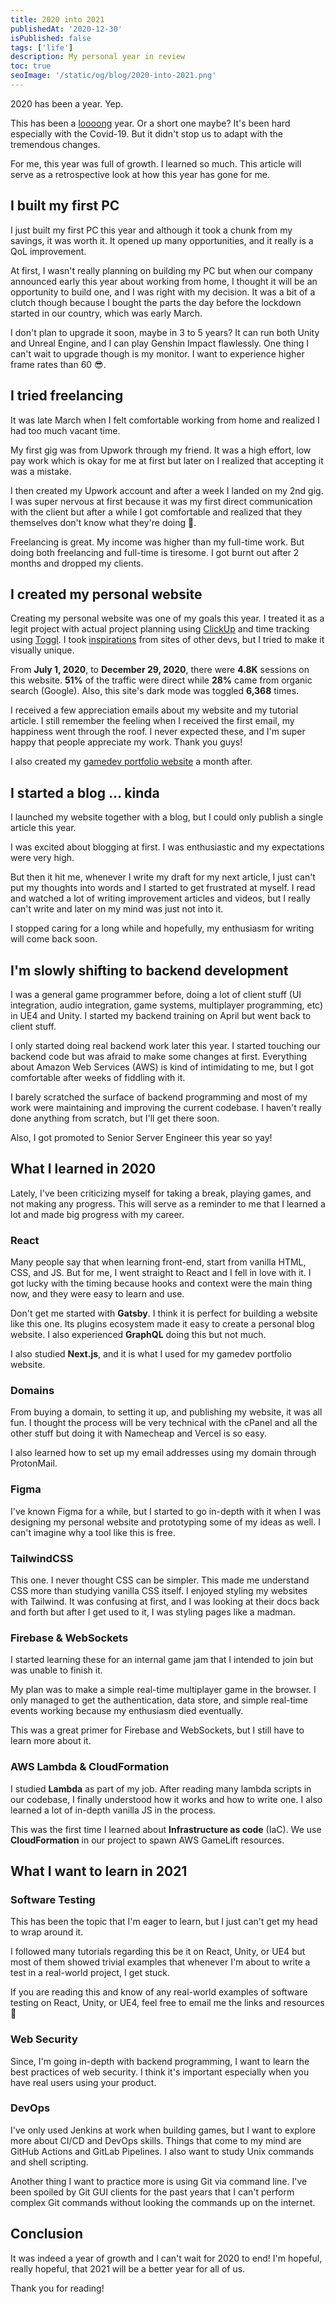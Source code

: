 ```yaml
---
title: 2020 into 2021
publishedAt: '2020-12-30'
isPublished: false
tags: ['life']
description: My personal year in review
toc: true
seoImage: '/static/og/blog/2020-into-2021.png'
---
```


2020 has been a year. Yep.

This has been a [loooong](https://youtu.be/6-1Ue0FFrHY) year. Or a short one maybe? It's been hard especially with the Covid-19. But it didn't stop us to adapt with the tremendous changes.

For me, this year was full of growth. I learned so much. This article will serve as a retrospective look at how this year has gone for me.

## I built my first PC

I just built my first PC this year and although it took a chunk from my savings, it was worth it. It opened up many opportunities, and it really is a QoL improvement.

At first, I wasn't really planning on building my PC but when our company announced early this year about working from home, I thought it will be an opportunity to build one, and I was right with my decision. It was a bit of a clutch though because I bought the parts the day before the lockdown started in our country, which was early March.

I don't plan to upgrade it soon, maybe in 3 to 5 years? It can run both Unity and Unreal Engine, and I can play Genshin Impact flawlessly. One thing I can't wait to upgrade though is my monitor. I want to experience higher frame rates than 60 😎.

## I tried freelancing

It was late March when I felt comfortable working from home and realized I had too much vacant time.

My first gig was from Upwork through my friend. It was a high effort, low pay work which is okay for me at first but later on I realized that accepting it was a mistake.

I then created my Upwork account and after a week I landed on my 2nd gig. I was super nervous at first because it was my first direct communication with the client but after a while I got comfortable and realized that they themselves don't know what they're doing 🤭.

Freelancing is great. My income was higher than my full-time work. But doing both freelancing and full-time is tiresome. I got burnt out after 2 months and dropped my clients.

## I created my personal website

Creating my personal website was one of my goals this year. I treated it as a legit project with actual project planning using [ClickUp](https://clickup.com/) and time tracking using [Toggl](https://toggl.com/track/). I took [inspirations](https://share.clickup.com/t/h/2xkaht/X0MKPPTJM2MXUHV) from sites of other devs, but I tried to make it visually unique.

From **July 1, 2020**, to **December 29, 2020**, there were **4.8K** sessions on this website. **51%** of the traffic were direct while **28%** came from organic search (Google). Also, this site's dark mode was toggled **6,368** times.

I received a few appreciation emails about my website and my tutorial article. I still remember the feeling when I received the first email, my happiness went through the roof. I never expected these, and I'm super happy that people appreciate my work. Thank you guys!

I also created my [gamedev portfolio website](https://gamedev.jeffjadulco.com/) a month after.

## I started a blog ... kinda

I launched my website together with a blog, but I could only publish a single article this year.

I was excited about blogging at first. I was enthusiastic and my expectations were very high.

But then it hit me, whenever I write my draft for my next article, I just can't put my thoughts into words and I started to get frustrated at myself. I read and watched a lot of writing improvement articles and videos, but I really can't write and later on my mind was just not into it.

I stopped caring for a long while and hopefully, my enthusiasm for writing will come back soon.

## I'm slowly shifting to backend development

I was a general game programmer before, doing a lot of client stuff (UI integration, audio integration, game systems, multiplayer programming, etc) in UE4 and Unity. I started my backend training on April but went back to client stuff.

I only started doing real backend work later this year. I started touching our backend code but was afraid to make some changes at first. Everything about Amazon Web Services (AWS) is kind of intimidating to me, but I got comfortable after weeks of fiddling with it.

I barely scratched the surface of backend programming and most of my work were maintaining and improving the current codebase. I haven't really done anything from scratch, but I'll get there soon.

Also, I got promoted to Senior Server Engineer this year so yay!

## What I learned in 2020

Lately, I've been criticizing myself for taking a break, playing games, and not making any progress. This will serve as a reminder to me that I learned a lot and made big progress with my career.

### React

Many people say that when learning front-end, start from vanilla HTML, CSS, and JS. But for me, I went straight to React and I fell in love with it. I got lucky with the timing because hooks and context were the main thing now, and they were easy to learn and use.

Don't get me started with **Gatsby**. I think it is perfect for building a website like this one. Its plugins ecosystem made it easy to create a personal blog website. I also experienced **GraphQL** doing this but not much.

I also studied **Next.js**, and it is what I used for my gamedev portfolio website.

### Domains

From buying a domain, to setting it up, and publishing my website, it was all fun. I thought the process will be very technical with the cPanel and all the other stuff but doing it with Namecheap and Vercel is so easy.

I also learned how to set up my email addresses using my domain through ProtonMail.

### Figma

I've known Figma for a while, but I started to go in-depth with it when I was designing my personal website and prototyping some of my ideas as well. I can't imagine why a tool like this is free.

### TailwindCSS

This one. I never thought CSS can be simpler. This made me understand CSS more than studying vanilla CSS itself. I enjoyed styling my websites with Tailwind. It was confusing at first, and I was looking at their docs back and forth but after I get used to it, I was styling pages like a madman.

### Firebase & WebSockets

I started learning these for an internal game jam that I intended to join but was unable to finish it.

My plan was to make a simple real-time multiplayer game in the browser. I only managed to get the authentication, data store, and simple real-time events working because my enthusiasm died eventually.

This was a great primer for Firebase and WebSockets, but I still have to learn more about it.

### AWS Lambda & CloudFormation

I studied **Lambda** as part of my job. After reading many lambda scripts in our codebase, I finally understood how it works and how to write one. I also learned a lot of in-depth vanilla JS in the process.

This was the first time I learned about **Infrastructure as code** (IaC). We use **CloudFormation** in our project to spawn AWS GameLift resources.

## What I want to learn in 2021

### Software Testing

This has been the topic that I'm eager to learn, but I just can't get my head to wrap around it.

I followed many tutorials regarding this be it on React, Unity, or UE4 but most of them showed trivial examples that whenever I'm about to write a test in a real-world project, I get stuck.

If you are reading this and know of any real-world examples of software testing on React, Unity, or UE4, feel free to email me the links and resources 😬

### Web Security

Since, I'm going in-depth with backend programming, I want to learn the best practices of web security. I think it's important especially when you have real users using your product.

### DevOps

I've only used Jenkins at work when building games, but I want to explore more about CI/CD and DevOps skills. Things that come to my mind are GitHub Actions and GitLab Pipelines. I also want to study Unix commands and shell scripting.

Another thing I want to practice more is using Git via command line. I've been spoiled by Git GUI clients for the past years that I can't perform complex Git commands without looking the commands up on the internet.

## Conclusion

It was indeed a year of growth and I can't wait for 2020 to end! I'm hopeful, really hopeful, that 2021 will be a better year for all of us.

Thank you for reading!

